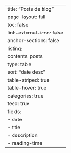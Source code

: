 ---
title: "Posts de blog"
page-layout: full
toc: false
link-external-icon: false
anchor-sections: false
listing:
  contents: posts
  type: table
  sort: "date desc"
  table-striped: true
  table-hover: true
  categories: true
  feed: true
  fields: 
    - date
    - title
    - description
    - reading-time
---